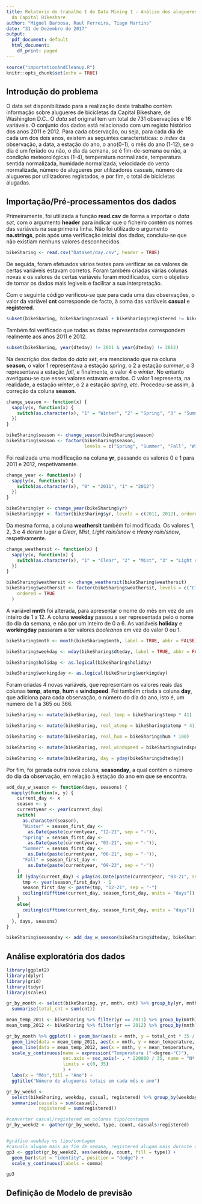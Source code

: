 ```yaml
---
title: Relatório do trabalho 1 de Data Mining 1 - Análise dos alugueres de bicicletas
  da Capital Bikeshare
author: "Miguel Barbosa, Raul Ferreira, Tiago Martins"
date: "31 de Dezembro de 2017"
output:
  pdf_document: default
  html_document:
    df_print: paged
---
```



```r
source("importationAndCleanup.R")
knitr::opts_chunk$set(echo = TRUE)
```

## Introdução do problema

O data set disponibilizado para a realização deste trabalho contém informação sobre alugueres de bicicletas da Capital Bikeshare, de Washington D.C.. O *data set* original tem um total de 731 observações e 16 variáveis. O conjunto dos dados está relacionado com um registo histórico dos anos 2011 e 2012. Para cada observação, ou seja, para cada dia de cada um dos dois anos, existem as seguintes características: o *index* da observação, a data, a estação do ano, o ano(0-1), o mês do ano (1-12), se o dia é um feriado ou não, o dia da semana, se é fim-de-semana ou não, a condição meteorológicas (1-4), temperatura normalizada, temperatura sentida normalizada, humidade normalizada, velocidade do vento normalizada, número de alugueres por utilizadores casuais, número de alugueres por utilizadores registados, e por fim, o total de bicicletas alugadas.


## Importação/Pré-processamentos dos dados

Primeiramente, foi utilizada a função **read.csv** de forma a importar o *data set*, com o argumento **header** para indicar que o ficheiro contém os nomes das variáveis na sua primeira linha. Não foi utilizado o argumento **na.strings**, pois após uma verificação inicial dos dados, concluiu-se que não existiam nenhuns valores desconhecidos.

```r
bikeSharing <- read.csv("Dataset/day.csv", header = TRUE)
```


De seguida, foram efetuados vários testes para verificar se os valores de certas variáveis estavam corretos. Foram também criadas várias colunas novas e os valores de certas variáveis foram modificados, com o objetivo de tornar os dados mais legiveis e facilitar a sua interpretação.

Com o seguinte código verificou-se que para cada uma das observações, o valor da variável **cnt** corresponde de facto, à soma das variáveis **casual** e **registered**.

```r
subset(bikeSharing, bikeSharing$casual + bikeSharing$registered != bikeSharing$cnt)
```

Também foi verificado que todas as datas representadas correspondem realmente aos anos 2011 e 2012.

```r
subset(bikeSharing, year(dteday) != 2011 & year(dteday) != 2012)
```

Na descrição dos dados do *data set*, era mencionado que na coluna **season**, o valor 1 representava a estação *spring*, o 2 a estação *summer*, o 3 representava a estação *fall*, e finalmente, o valor 4 o *winter*. No entanto averiguou-se que esses valores estavam errados. O valor 1 representa, na realidade, a estação *winter*, o 2 a estação *spring*, *etc*. Procedeu-se assim, à correção da coluna **season**.

```r
change_season <- function(x) {
  sapply(x, function(x) {
    switch(as.character(x), "1" = "Winter", "2" = "Spring", "3" = "Summer", "4" = "Fall")
  })
}

bikeSharing$season <- change_season(bikeSharing$season)
bikeSharing$season <- factor(bikeSharing$season, 
                             levels = c("Spring", "Summer", "Fall", "Winter"), ordered = TRUE)
```

Foi realizada uma modificação na coluna **yr**, passando os valores 0 e 1 para 2011 e 2012, respetivamente.

```r
change_year <- function(x) {
  sapply(x, function(x) {
    switch(as.character(x), "0" = "2011", "1" = "2012")
  })
}

bikeSharing$yr <- change_year(bikeSharing$yr)
bikeSharing$yr <- factor(bikeSharing$yr, levels = c(2011, 2012), ordered = TRUE)
```

Da mesma forma, a coluna **weathersit** também foi modificada. Os valores 1, 2, 3 e 4 deram lugar a *Clear*, *Mist*, *Light rain/snow* e *Heavy rain/snow*, respetivamente.

```r
change_weathersit <- function(x) {
  sapply(x, function(x) {
    switch(as.character(x), "1" = "Clear", "2" = "Mist", "3" = "Light rain/snow", "4" = "Heavy rain/snow")
  })
}

bikeSharing$weathersit <- change_weathersit(bikeSharing$weathersit)
bikeSharing$weathersit <- factor(bikeSharing$weathersit, levels = c("Clear", "Mist", "Light rain/snow", "Heavy rain/snow"),
    ordered = TRUE
  )
```

A variável **mnth** foi alterada, para apresentar o nome do mês em vez de um inteiro de 1 a 12. A coluna **weekday** passou a ser representada pelo o nome do dia da semana, e não por um inteiro de 0 a 6. As variáveis **holiday** e **workingday** passaram a ter valores *booleanos* em vez do valor 0 ou 1.

```r
bikeSharing$mnth <- month(bikeSharing$mnth, label = TRUE, abbr = FALSE)

bikeSharing$weekday <- wday(bikeSharing$dteday, label = TRUE, abbr = FALSE)

bikeSharing$holiday <- as.logical(bikeSharing$holiday)

bikeSharing$workingday <- as.logical(bikeSharing$workingday)
```


Foram criadas 4 novas variáveis, que representam os valores reais das colunas **temp**, **atemp**, **hum** e **windspeed**. Foi também criada a coluna **day**, que adiciona para cada observação, o número do dia do ano, isto é, um número de 1 a 365 ou 366.

```r
bikeSharing <- mutate(bikeSharing, real_temp = bikeSharing$temp * 41)

bikeSharing <- mutate(bikeSharing, real_atemp = bikeSharing$atemp * 41)

bikeSharing <- mutate(bikeSharing, real_hum = bikeSharing$hum * 100)

bikeSharing <- mutate(bikeSharing, real_windspeed = bikeSharing$windspeed * 67)

bikeSharing <- mutate(bikeSharing, day = yday(bikeSharing$dteday)) 
```

Por fim, foi gerada outra nova coluna, **seasonday**, a qual contém o número do dia da observação, em relação à estação do ano em que se encontra. 
 
```r
add_day_w_season <- function(days, seasons) {
  mapply(function(x, y) {
    current_day <- x
    season <- y
    currentyear <- year(current_day)
    switch(
      as.character(season),
      "Winter" = season_first_day <-
        as.Date(paste(currentyear, "12-21", sep = "-")),
      "Spring" = season_first_day <-
        as.Date(paste(currentyear, "03-21", sep = "-")),
      "Summer" = season_first_day <-
        as.Date(paste(currentyear, "06-21", sep = "-")),
      "Fall" = season_first_day <-
        as.Date(paste(currentyear, "09-23", sep = "-"))
    )
    if (yday(current_day) < yday(as.Date(paste(currentyear, "03-21", sep = "-")))) {
      tmp <- year(season_first_day) - 1
      season_first_day <- paste(tmp, "12-21", sep = "-")
      ceiling(difftime(current_day, season_first_day, units = "days"))
    }
    else{
      ceiling(difftime(current_day, season_first_day, units = "days"))
    }
  }, days, seasons)
}

bikeSharing$seasonday <- add_day_w_season(bikeSharing$dteday, bikeSharing$season)
``` 


## Análise exploratória dos dados

```r
library(ggplot2)
library(dplyr)
library(grid)
library(tidyr)
library(scales)
```

```r
gr_by_month <- select(bikeSharing, yr, mnth, cnt) %>% group_by(yr, mnth) %>%
  summarise(total_cnt = sum(cnt))

mean_temp_2011 <- bikeSharing %>% filter(yr == 2011) %>% group_by(mnth) %>% summarise(mean_temperature = mean(real_temp))
mean_temp_2012 <- bikeSharing %>% filter(yr == 2012) %>% group_by(mnth) %>% summarise(mean_temperature = mean(real_temp))

gr_by_month %>% ggplot() + geom_bar(aes(x = mnth, y = total_cnt * 35 / 220000, fill = yr), stat = "identity", position = "dodge") +
  geom_line(data = mean_temp_2011, aes(x = mnth, y = mean_temperature, group = 1,color="yellow"), show.legend = FALSE) +
  geom_line(data = mean_temp_2012, aes(x = mnth, y = mean_temperature, group = 1,color="orange"), show.legend = FALSE) +
  scale_y_continuous(name = expression("Temperatura ("~degree~"C)"),
                     sec.axis = sec_axis(~ . * 220000 / 35, name = "Nº de alugueres"),
                     limits = c(0, 35)
                     ) +
  labs(x = "Mês",fill = "Ano") +
  ggtitle("Número de alugueres totais em cada mês e ano")
```


```r
gr_by_weekd <-
  select(bikeSharing, weekday, casual, registered) %>% group_by(weekday) %>%
  summarise(casuals = sum(casual),
            registered = sum(registered))

#converter casual/registered em colunas tipo/contagem
gr_by_weekd2 <- gather(gr_by_weekd, type, count, casuals:registered)


#gráfico weekday vs tipo/contagem
#casuals alugam mais ao fim de semana, registered alugam mais durante a semana útil (talvez ate como meio de transporte para o trabalho)
gp3 <- ggplot(gr_by_weekd2, aes(weekday, count, fill = type)) +
  geom_bar(stat = "identity", position = "dodge") +
  scale_y_continuous(labels = comma)

gp3

```



## Definição de Modelo de previsão


